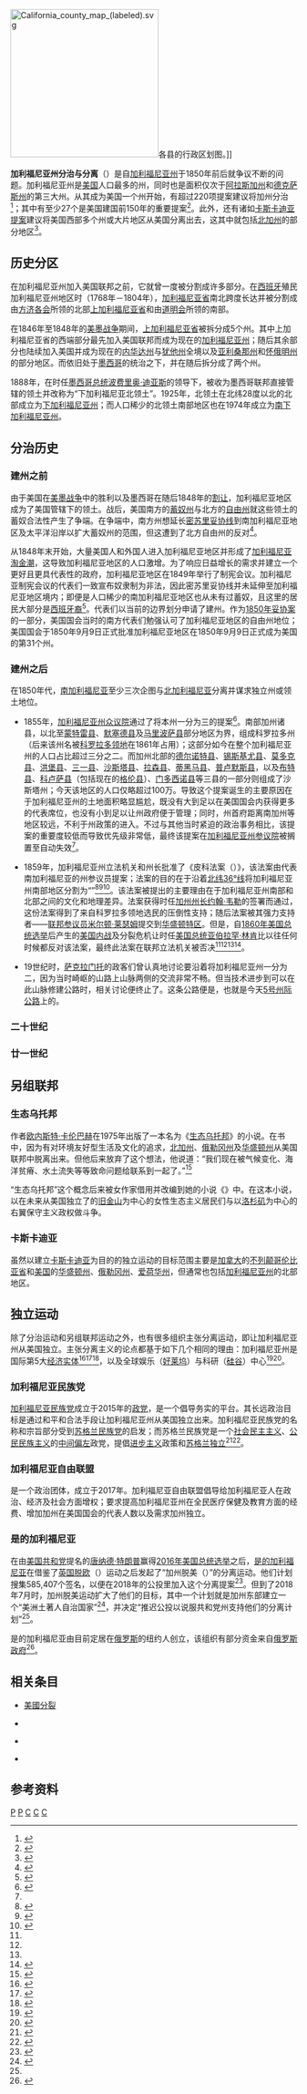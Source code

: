 {{NoteTA
|G1 = PresidentsUS
|G2 = USState
}}
{{Expand English|Partition and secession in California|time=2021-03-16T05:17:06+00:00}}
[[File:California_county_map_(labeled).svg|260px]]各县的行政区划图。]]

'''加利福尼亚州分治与分离'''（{{Lang-en|Partition and Secession in California}}）是自[[加利福尼亚州|加利福尼亚州]]于1850年{{Link-en|加入联邦条款|Admission to the Union|加入美国联邦}}前后就争议不断的问题。加利福尼亚州是[[美国|美国]]人口最多的州，同时也是面积仅次于[[阿拉斯加州|阿拉斯加州]]和[[德克萨斯州|德克萨斯州]]的第三大州。从其成为美国一个州开始，有超过220项提案建议将加州分治<ref>{{cite web |author1=Daniel B. Wood |title=51st state? Small step forward for long-shot 'South California' plan |url=https://news.yahoo.com/51st-state-small-step-forward-long-shot-south-233234624.html |website=[[Yahoo!|Yahoo!]] |publisher=[[基督教科学箴言报|基督教科学箴言报]] |accessdate=2021-03-16 |archive-date=2011-07-17 |archive-url=https://web.archive.org/web/20110717000433/http://news.yahoo.com/51st-state-small-step-forward-long-shot-south-233234624.html }}</ref>；其中有至少27个是美国建国前150年的重要提案<ref>{{cite web |title=History of Proposals to Divide California |url=https://phrelin.com/3Cals/History.htm |publisher=Three Californias Introduction |accessdate=2021-03-16 |archive-date=2021-04-11 |archive-url=https://web.archive.org/web/20210411011231/https://phrelin.com/3Cals/History.htm }}</ref>。此外，还有诸如[[卡斯卡迪亚|卡斯卡迪亚提案]]建议将美国西部多个州或大片地区从美国分离出去，这其中就包括[[北加利福尼亞州|北加州]]的部分地区<ref>{{cite web |title=Breaking Up California: a History of Many Attempts |url=https://www.library.ca.gov/collections/online-exhibits/splitting-ca/ |publisher={{Link-en|加利福尼亚州州立图书馆|California State Library}} |accessdate=2021-03-16 |archive-date=2021-04-21 |archive-url=https://web.archive.org/web/20210421045056/https://www.library.ca.gov/collections/online-exhibits/splitting-ca/ }}</ref>。

== 历史分区 ==
在加利福尼亚州加入美国联邦之前，它就曾一度被分割成许多部分。在[[西班牙|西班牙]]殖民加利福尼亚州地区时（1768年－1804年），[[加利福尼亚省|加利福尼亚省]]南北跨度长达{{Convert|3200|km|mi}}并被分割成由[[方济各会|方济各会]]所领的北部[[上加利福尼亚省|上加利福尼亚省]]和由[[道明会|道明会]]所领的南部{{Link-en|下加利福尼亚领土|Baja California Territory|下加利福尼亚省}}。

在1846年至1848年的[[美墨战争|美墨战争]]期间，[[上加利福尼亚省|上加利福尼亚省]]被拆分成5个州。其中上加利福尼亚省的西端部分最先加入美国联邦而成为现在的[[加利福尼亚州|加利福尼亚州]]；随后其余部分也陆续加入美国并成为现在的[[内华达州|内华达州]]与[[犹他州|犹他州]]全境以及[[亚利桑那州|亚利桑那州]]和[[怀俄明州|怀俄明州]]的部分地区。而{{Link-en|下加利福尼亚领土|Baja California Territory|下加利福尼亚省}}依旧处于[[墨西哥|墨西哥]]的统治之下，并在随后拆分成了两个州。

1888年，在时任[[墨西哥总统|墨西哥总统]][[波费里奥·迪亚斯|波费里奥·迪亚斯]]的领导下，{{Link-en|下加利福尼亚领土|Baja California Territory|下加利福尼亚省}}被收为墨西哥联邦直接管辖的领土并改称为“下加利福尼亚北领土”。1925年，北领土在北纬28度以北的北部成立为[[下加利福尼亚州|下加利福尼亚州]]；而人口稀少的北领土南部地区也在1974年成立为[[南下加利福尼亚州|南下加利福尼亚州]]。

== 分治历史 ==
=== 建州之前 ===
{{Main|1850年妥协案}}

由于美国在[[美墨战争|美墨战争]]中的胜利以及墨西哥在随后1848年的[[墨西哥割讓地|割让]]，加利福尼亚地区成为了美国管辖下的领土。战后，美国南方的[[蓄奴州与自由州|蓄奴州]]与北方的[[蓄奴州与自由州|自由州]]就这些领土的蓄奴合法性产生了争端。在争端中，南方州想延长[[密苏里妥协|密苏里妥协线]]到南加利福尼亚地区及太平洋沿岸以扩大蓄奴州的范围，但这遭到了北方自由州的反对<ref>{{cite book |author1=Mark Joseph Stegmaier |title=Texas, New Mexico, and the Compromise of 1850: Boundary Dispute & Sectional Crisis |date=1996 |publisher=Kent State University Press |isbn=9780873385299 |url=https://books.google.com/books?id=RDp6AAAAMAAJ |accessdate=2021-03-17 |archive-date=2016-05-03 |archive-url=https://web.archive.org/web/20160503213103/https://books.google.com/books?id=RDp6AAAAMAAJ }}</ref>。

从1848年末开始，大量美国人和外国人进入加利福尼亚地区并形成了[[加利福尼亚淘金潮|加利福尼亚淘金潮]]，这导致加利福尼亚地区的人口激增。为了响应日益增长的需求并建立一个更好且更具代表性的政府，加利福尼亚地区在1849年举行了制宪会议。加利福尼亚制宪会议的代表们一致宣布奴隶制为非法，因此密苏里妥协线并未延伸至加利福尼亚地区境内；即便是人口稀少的南加利福尼亚地区也从未有过蓄奴，且这里的居民大部分是[[西班牙裔|西班牙裔]]<ref>{{cite book |author1=William Henry Ellison |title=A self-governing dominion, California, 1849-1860 |date=1978 |publisher=University of California Press |isbn=9780520037137 |url=https://books.google.com/books?id=T8v4nWGB0T0C |accessdate=2021-03-17 |archive-date=2016-05-21 |archive-url=https://web.archive.org/web/20160521235828/https://books.google.com/books?id=T8v4nWGB0T0C }}</ref>。代表们以当前的边界划分申请了建州。作为[[1850年妥协案|1850年妥协案]]的一部分，美国国会当时的南方代表们勉强认可了加利福尼亚地区的自由州地位；美国国会于1850年9月9日正式批准加利福尼亚地区在1850年9月9日正式成为美国的第31个州。

=== 建州之后 ===
在1850年代，[[南加利福尼亚|南加利福尼亚]]至少三次企图与[[北加利福尼亚|北加利福尼亚]]分离并谋求独立州或领土地位。

* 1855年，[[加利福尼亚州众议院|加利福尼亚州众议院]]通过了将本州一分为三的提案<ref name="Ellison">{{cite journal |author1=William Henry Ellison |title=The Movement for State Division in California, 1849-1860 |journal=The Southwestern Historical Quarterly |date=1913-10 |volume=17 |issue=2 |pages=101-139 |JSTOR=30234593 |accessdate=2021-03-17}}</ref>。南部加州诸县，以北至[[蒙特雷县|蒙特雷县]]、[[默塞德縣_(加利福尼亞州)|默塞德县]]及[[马里波萨县_(加利福尼亚州)|马里波萨县]]部分地区为界，组成科罗拉多州（后来该州名被[[科罗拉多领地|科罗拉多领地]]在1861年占用）；这部分如今在整个加利福尼亚州的人口占比超过三分之二。而加州北部的[[德尔诺特县|德尔诺特县]]、[[锡斯基尤县|锡斯基尤县]]、[[莫多克县_(加利福尼亚州)|莫多克县]]、[[洪堡縣_(加利福尼亞州)|洪堡县]]、[[三一县_(加利福尼亚州)|三一县]]、[[沙斯塔县|沙斯塔县]]、[[拉森县|拉森县]]、[[蒂黑马县|蒂黑马县]]、[[普卢默斯县|普卢默斯县]]，以及[[布特郡_(加利福尼亞州)|布特县]]、[[科卢萨县|科卢萨县]]（包括现在的[[格伦县|格伦县]]）、[[门多西诺县|门多西诺县]]等三县的一部分则组成了沙斯塔州；今天该地区的人口仅略超过100万。导致这个提案诞生的主要原因在于加利福尼亚州的土地面积略显尴尬，既没有大到足以在美国国会内获得更多的代表席位，也没有小到足以让州政府便于管理；同时，州首府距离南加州等地区较远，不利于州政策的进入。不过与其他当时紧迫的政治事务相比，该提案的重要度较低而导致优先级非常低，最终该提案在[[加利福尼亚州参议院|加利福尼亚州参议院]]被搁置至自动失效<ref name="Ellison" />。

* 1859年，加利福尼亚州立法机关和州长批准了《皮科法案（{{lang|en|Pico Act}}）》，该法案由代表南加利福尼亚的州参议员{{Link-en|安德烈斯·皮科|Andrés Pico}}提案；法案的目的在于沿着[[北緯36度線|北纬36°线]]将加利福尼亚州南部地区分割为“{{Link-en|科罗拉多领地 (加利福尼亚)|Territory of Colorado (California)|科罗拉多领地}}”<ref name="Leo">{{cite book |author1=Michael Di Leo |author2=Eleanor Smith |title=Two Californias: The Myths And Realities Of A State Divided Against Itself |date=1983 |publisher=Island Press |isbn=9780933280168 |url=https://books.google.com/books?id=OEqiYRm-ohMC |accessdate=2021-03-18}}</ref><ref name="HSSC">{{cite book |title=Historical Society of Southern California Quarterly |date=1901 |publisher=Historical Society of Southern California |url=https://books.google.com/books?id=WCMLAAAAIAAJ |accessdate=2021-03-18 |volume=第 5-6 卷 |archive-date=2017-03-06 |archive-url=https://web.archive.org/web/20170306204239/https://books.google.com/books?id=WCMLAAAAIAAJ }}</ref><ref>{{cite web |author1=Timothy Sandefur |title=Hindsight |url=http://www.callawyer.com/story.cfm?eid=900573&evid=1 |publisher=Daily Journal Corporation |accessdate=2021-03-18 |archiveurl=https://web.archive.org/web/20111006123653/http://www.callawyer.com/story.cfm?eid=900573&evid=1 |archivedate=2011-11-06 |language=en |date=2009-04}}</ref>。该法案被提出的主要理由在于加利福尼亚州南部和北部之间的文化和地理差异。法案获得时任[[加利福尼亞州州長|加州州长]][[约翰·B·韦勒|约翰·韦勒]]的签署而通过，这份法案得到了来自科罗拉多领地选民的压倒性支持；随后法案被其强力支持者——[[美国参议院|联邦参议员]][[米尔顿·莱瑟姆|米尔顿·莱瑟姆]]提交到[[华盛顿特区|华盛顿特区]]。但是，自[[1860年美国总统选举|1860年美国总统选举]]后产生的[[美国内战|美国内战]]及分裂危机让时任[[美国总统|美国总统]][[亚伯拉罕·林肯|亚伯拉罕·林肯]]比以往任何时候都反对该法案，最终此法案在联邦立法机关被否决<ref name="Ellison" /><ref name="Leo" /><ref name="HSSC" /><ref>{{cite web |author1=Nathan Masters |title=Civil War: How Southern California Tried to Split from Northern California |url=http://www.kcet.org/updaily/socal_focus/history/32239-how-southern-california-tried-to-split-from-the-north.html |publisher=Community Television of Southern California |accessdate=2021-03-18 |archiveurl=https://web.archive.org/web/20111120173650/http://www.kcet.org/updaily/socal_focus/history/32239-how-southern-california-tried-to-split-from-the-north.html |archivedate=2011-11-20 |language=en |date=2011-04-14}}</ref>。

* 19世纪时，[[萨克拉门托|萨克拉门托]]的政客们曾认真地讨论要沿着{{Link-en|蒂哈查皮山脉|Tehachapi Mountains}}将加利福尼亚州一分为二，因为当时崎岖的山路上山脉两侧的交流非常不畅。但当技术进步到可以在此山脉修建公路时，相关讨论便终止了。这条公路便是{{Link-en|里奇公路|Ridge Route}}，也就是今天[[5号州际公路|5号州际公路]]上的{{Link-en|帝洪山口|Tejon Pass}}。

=== 二十世纪 ===

=== 廿一世纪 ===

== 另组联邦 ==
=== 生态乌托邦 ===
作者[[欧内斯特·卡伦巴赫|欧内斯特·卡伦巴赫]]在1975年出版了一本名为《[[生态乌托邦|生态乌托邦]]》的小说。在书中，因为有对环境友好型生活及文化的追求，[[北加州|北加州]]、[[俄勒冈州|俄勒冈州]]及[[华盛顿州|华盛顿州]]从美国联邦中脱离出来。但他后来放弃了这个想法，他说道：“我们现在被气候变化、海洋贫瘠、水土流失等等致命问题给联系到一起了。”<ref>{{cite web |author1=Matt Sledge |title=San Francisco Secession: Could It Create ‘Ecotopia’? |url=https://www.huffpost.com/entry/san-francisco-secession-ecotopia_n_898457 |publisher=[[赫芬顿邮报|赫芬顿邮报]] |accessdate=2021-03-16 |archive-date=2020-09-21 |archive-url=https://web.archive.org/web/20200921040429/https://www.huffpost.com/entry/san-francisco-secession-ecotopia_n_898457 }}</ref>

“生态乌托邦”这个概念后来被女作家{{Link-en|星鹰|Starhawk}}借用并改编到她的小说《{{Link-en|第五个神迹|The Fifth Sacred Thing}}》中。在这本小说，以在未来从美国独立了的[[旧金山|旧金山]]为中心的女性生态主义居民们与以[[洛杉矶|洛杉矶]]为中心的右翼保守主义政权做斗争。

=== 卡斯卡迪亚 ===
{{Main|卡斯卡迪亚}}

虽然以建立[[卡斯卡迪亚|卡斯卡迪亚]]为目的的独立运动的目标范围主要是[[加拿大|加拿大]]的[[不列颠哥伦比亚省|不列颠哥伦比亚省]]和[[美国|美国]]的[[华盛顿州|华盛顿州]]、[[俄勒冈州|俄勒冈州]]、[[爱荷华州|爱荷华州]]，但通常也包括[[加利福尼亚州|加利福尼亚州]]的北部地区。

== 独立运动 ==
除了分治运动和另组联邦运动之外，也有很多组织主张分离运动，即让加利福尼亚州从美国独立。主张分离主义的论点都基于如下几个相同的理由：加利福尼亚州是国际第5大[[各国国内生产总值列表_(国际汇率)|经济实体]]<ref>{{cite web |author1=Jeff Daniels |title=The ‘Calexit’ plan to split California from the US gets a second chance, while others are looking to break up the state |url=https://www.cnbc.com/2018/04/24/calexit-plan-to-divorce-california-from-us-is-getting-a-second-chance.html |publisher=[[CNBC|CNBC]] |accessdate=2021-03-16 |archive-date=2021-03-10 |archive-url=https://web.archive.org/web/20210310030450/https://www.cnbc.com/2018/04/24/calexit-plan-to-divorce-california-from-us-is-getting-a-second-chance.html }}</ref><ref>{{cite web |title=California now has the world's 5th largest economy |url=https://www.cbsnews.com/news/california-now-has-the-worlds-5th-largest-economy/ |website=[[CBS新闻|CBS新闻]] |publisher=[[美联社|美联社]] |accessdate=2021-03-16 |archive-date=2021-05-17 |archive-url=https://web.archive.org/web/20210517035106/https://www.cbsnews.com/news/california-now-has-the-worlds-5th-largest-economy/ }}</ref><ref>{{cite web |author1=Lisa Marie Segarra |title=California’s Economy Is Now Bigger Than All of the U.K. |url=https://fortune.com/2018/05/05/california-fifth-biggest-economy-passes-united-kingdom/ |publisher=[[财富_(杂志)|财富]] |accessdate=2021-03-16 |archive-date=2021-05-03 |archive-url=https://web.archive.org/web/20210503080010/https://fortune.com/2018/05/05/california-fifth-biggest-economy-passes-united-kingdom/ }}</ref>，以及全球娱乐（[[好莱坞|好莱坞]]）与科研（[[硅谷|硅谷]]）中心<ref>{{cite web |author1=Marcus Ruiz Evans |title=Evans: California independence? Yes we can |url=https://www.mercurynews.com/2017/01/21/opinion-california-independence-yes-we-can/ |publisher=[[圣荷西信使报|圣荷西信使报]] |accessdate=2021-03-16 |archive-date=2021-03-10 |archive-url=https://web.archive.org/web/20210310031420/https://www.mercurynews.com/2017/01/21/opinion-california-independence-yes-we-can/ }}</ref><ref>{{cite web |title=Silicon Valley Wants to Fund California's Secession, #calexit |url=https://www.inverse.com/article/23524-silicon-valley-california-secession-calexit |publisher={{Link-en|反面 (网站)|Inverse|反面}} |accessdate=2021-03-16 |archive-date=2021-03-10 |archive-url=https://web.archive.org/web/20210310030703/https://www.inverse.com/article/23524-silicon-valley-california-secession-calexit }}</ref>。

=== 加利福尼亚民族党 ===
{{Main|加利福尼亚民族党}}

[[加利福尼亚民族党|加利福尼亚民族党]]成立于2015年的[[政党|政党]]，是一个倡导务实的平台。其长远政治目标是通过和平和合法手段让加利福尼亚州从美国独立出来。加利福尼亚民族党的名称和宗旨部分受到[[苏格兰民族党|苏格兰民族党]]的启发；而苏格兰民族党是一个[[社会民主主义|社会民主主义]]、[[公民民族主义|公民民族主义]]的[[中间偏左|中间偏左]]政党，提倡[[进步主义|进步主义]]政策和[[苏格兰独立|苏格兰独立]]<ref>{{cite web |author1=Jim Miller |title=California could see new political party with independence goal |url=http://www.sacbee.com/news/politics-government/capitol-alert/article54004530.html |publisher={{Link-en|萨拉门托蜜蜂报|The Sacramento Bee}} |accessdate=2021-03-16 |archiveurl=https://web.archive.org/web/20160308223549/http://www.sacbee.com/news/politics-government/capitol-alert/article54004530.html |archivedate=2016-03-08 |language=en |date=2016-01-10}}</ref><ref>{{cite web |author1=Mike Pearl |title=Meet the California Separatists Leading a New Movement to Secede from the United States |url=https://www.vice.com/en/article/wd7a94/meet-the-californians-inspired-by-scotland-to-pursue-independent-nationhood |publisher=[[Vice传媒有限公司|VICE]] |accessdate=2021-03-16 |archive-date=2020-11-08 |archive-url=https://web.archive.org/web/20201108120851/https://www.vice.com/en/article/wd7a94/meet-the-californians-inspired-by-scotland-to-pursue-independent-nationhood }}</ref>。

=== 加利福尼亚自由联盟 ===
{{Main|{{Link-en|加利福尼亚自由联盟|California Freedom Coalition}}}}

{{Link-en|加利福尼亚自由联盟|California Freedom Coalition}}是一个政治团体，成立于2017年。加利福尼亚自由联盟倡导给加利福尼亚人在政治、经济及社会方面增权；要求提高加利福尼亚州在全民医疗保健及教育方面的经费、增加加州在美国国会的代表人数以及需求加州独立。

=== 是的加利福尼亚 ===
{{Main|是的加利福尼亚}}

在由[[美国共和党|美国共和党]]提名的[[唐纳德·特朗普|唐纳德·特朗普]]赢得[[2016年美国总统选举|2016年美国总统选举]]之后，[[是的加利福尼亚|是的加利福尼亚]]在借鉴了[[英国脱欧|英国脱欧]]（{{lang|en|Brexit}}）运动之后发起了“加州脱美（{{lang|en|Calexit}}）”的分离运动。他们计划搜集585,407个签名，以便在2018年的公投里加入这个分离提案<ref>{{cite web |author1=Katie Zezima |title=‘California is a nation, not a state’: A fringe movement wants a break from the U.S. |url=http://www.msn.com/en-us/news/us/‘california-is-a-nation-not-a-state’-a-fringe-movement-wants-a-break-from-the-us/ar-AAn5LLx |website=[[MSN|MSN]] |publisher=[[华盛顿邮报|华盛顿邮报]] |accessdate=2021-03-16 |archiveurl=https://web.archive.org/web/20170220093900/http://www.msn.com/en-us/news/us/%E2%80%98california-is-a-nation-not-a-state%E2%80%99-a-fringe-movement-wants-a-break-from-the-us/ar-AAn5LLx |archivedate=2017-07-22 |language=en |date=2017-07-21}}</ref>。但到了2018年7月时，加州脱美运动扩大了他们的目标，其中一个计划就是加州东部建立一个“美洲土著人自治国家”<ref name="Stanford">{{cite web |author1=Katie Keller |author2=Yasmin Samrai |title=Calexit supporters relaunch campaign with proposals to create Native American nation |url=https://www.stanforddaily.com/2018/09/27/final-hf-calexit-supporters-relaunch-campaign-with-proposals-to-create-a-north-american-nation/ |publisher={{Link-en|斯坦福日报|The Stanford Daily}} |accessdate=2021-03-17 |archiveurl=https://web.archive.org/web/20181110220146/https://www.stanforddaily.com/2018/09/27/final-hf-calexit-supporters-relaunch-campaign-with-proposals-to-create-a-north-american-nation/ |archivedate=2018-11-10 |location=[[斯坦福_(加利福尼亚州)|斯坦福]] |language=en |date=2018-09-27}}</ref>，并决定“推迟公投以说服共和党州支持他们的分离计划”<ref name="Stanford" />。

是的加利福尼亚由目前定居在[[俄罗斯|俄罗斯]]的纽约人{{Link-en|路易斯·马连利尼|Louis J. Marinelli}}创立，该组织有部分资金来自[[俄罗斯政府|俄罗斯政府]]<ref>{{cite web |author1=BBC Trending |title='Russian trolls' promoted California independence |url=https://www.bbc.com/news/blogs-trending-41853131 |website=[[BBC在线|BBC在线]] |publisher=[[BBC新闻|BBC新闻]] |accessdate=2021-03-17 |archive-date=2018-04-04 |archive-url=https://web.archive.org/web/20180404090947/http://www.bbc.com/news/blogs-trending-41853131 }}</ref>。

== 相关条目 ==
{{Portal|美国|加利福尼亚州|政治}}

* [[美國分裂|美國分裂]]

* {{Link-en|美国诸州分治提案列表|List of U.S. state partition proposals}}

* {{Link-en|纽约州分治与分离|Partition and secession in New York}}

* {{Link-en|德克萨斯州分裂主义|Texas divisionism}}

== 参考资料 ==
{{ReflistH}}
{{Reflist|4}}
{{ReflistF}}

[[Category:加利福尼亞州歷史|P]]
[[Category:加利福尼亞州政治|P]]
[[Category:美國分離主義|C]]
[[Category:美國行政區劃|C]]
[[Category:美國地理史|C]]